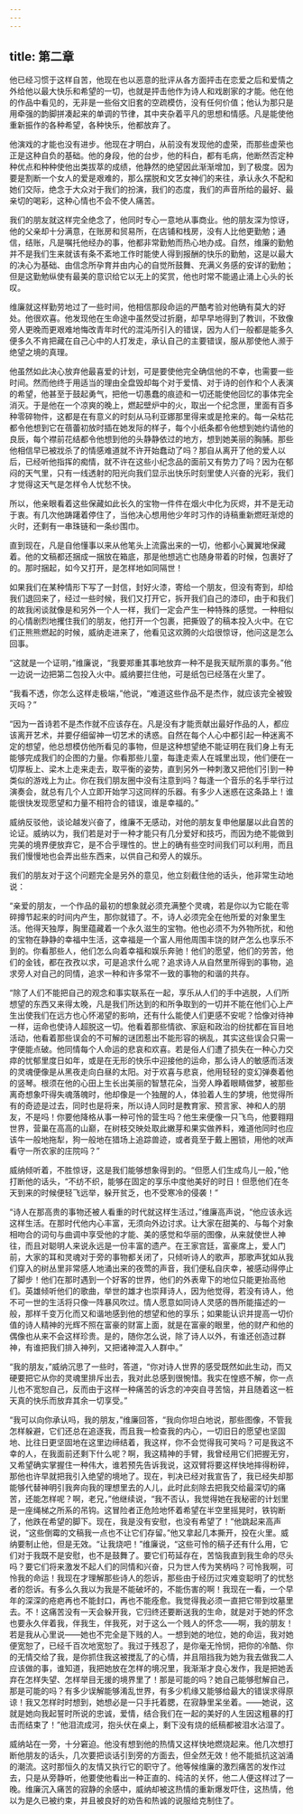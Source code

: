 ```yaml
---
---
---
```

title: 第二章
---




他已经习惯于这样自苦，他现在也以恶意的批评从各方面抨击在恋爱之后和爱情之外给他以最大快乐和希望的一切，也就是抨击他作为诗人和戏剧家的才能。他在他的作品中看见的，无非是一些俗文旧套的空疏模仿，没有任何价值；他认为那只是用牵强的韵脚拼凑起来的单调的节律，其中夹杂着平凡的思想和情感。凡是能使他重新振作的各种希望，各种快乐，他都放弃了。

他演戏的才能也没有进步。他现在才明白，从前没有发现他的虚荣，而那些虚荣也正是这种自负的基础。他的身段，他的台步，他的科白，都有毛病，他断然否定种种优点和种种使他出类拔萃的成绩，他静然的绝望因此渐渐增加，到了极度。因为要是割断一个女人的爱是艰难的，那么摆脱和文艺女神们的来往，承认永久不配和她们交际，绝念于大众对于我们的扮演，我们的态度，我们的声音所给的最好、最亲切的喝彩，这种心情也不会不使人痛苦。

我们的朋友就这样完全绝念了，他同时专心一意地从事商业。他的朋友深为惊讶，他的父亲却十分满意，在账房和贸易所，在店铺和栈房，没有人比他更勤勉；通信，结账，凡是嘱托他经办的事，他都非常勤勉而热心地办成。自然，维廉的勤勉并不是我们生来就该有条不紊地工作时能使人得到报酬的快乐的勤勉，这是以最大的决心为基础、由信念所孕育并由内心的自觉所鼓舞、充满义务感的安详的勤勉；但是这勤勉纵使有最美的意识给它以无上的奖赏，他也时常不能遏止涌上心头的长叹。

维廉就这样勤劳地过了一些时间，他相信那段命运的严酷考验对他确有莫大的好处。他很欢喜。他发现他在生命途中虽然受过折磨，却早早地得到了教训，不致像旁人更晚而更艰难地悔改青年时代的混沌所引入的错误，因为人们一般都是能多久便多久不肯把藏在自己心中的人打发走，承认自己的主要错误，服从那使他人濒于绝望之境的真理。

他虽然如此决心放弃他最喜爱的计划，可是要使他完全确信他的不幸，也需要一些时间。然而他终于用适当的理由全盘毁却每个对于爱情、对于诗的创作和个人表演的希望，他甚至于鼓起勇气，把他一切愚蠢的痕迹和一切还能使他回忆的事体完全消灭。于是他在一个凉爽的晚上，燃起壁炉中的火，取出一个纪念匣，里面有百多种零碎物件，这都是在有意义的时刻从马利亚娜那里得来或是抢来的。每一朵枯花都令他想到它在蓓蕾初放时插在她发际的样子，每个小纸条都令他想到她约请他的良辰，每个襟前花结都令他想到他的头静静依过的地方，想到她美丽的胸脯。那些他相信早已被戕杀了的情感难道就不许开始蠢动了吗？那自从离开了他的爱人以后，已经听他指挥的痴情，就不许在这些小纪念品的面前又有势力了吗？因为在郁闷的天气里，只有一线透射的阳光向我们显示出快乐时刻里使人兴奋的光彩，我们才觉得这天气是怎样令人忧愁不快。

所以，他亲眼看着这些保藏如此长久的宝物一件件在烟火中化为灰烬，并不是无动于衷。有几次他踌躇着停住了，当他决心想用他少年时习作的诗稿重新燃旺渐熄的火时，还剩有一串珠链和一条纱围巾。

直到现在，凡是自他懂事以来从他笔头上流露出来的一切，他都小心翼翼地保藏着。他的文稿都还捆成一捆放在箱底，那是他想逃亡也随身带着的时候，包裹好了的。那时捆起，如今又打开，是怎样地如同隔世！

如果我们在某种情形下写了一封信，封好火漆，寄给一个朋友，但没有寄到，却给我们退回来了，经过一些时候，我们又打开它，拆开我们自己的漆印，由于和我们的故我闲谈就像是和另外一个人一样，我们一定会产生一种特殊的感觉。一种相似的心情剧烈地攫住我们的朋友，他打开一个包裹，把撕毁了的稿本投入火中。在它们正熊熊燃起的时候，威纳走进来了，他看见这欢腾的火焰很惊讶，他问这是怎么回事。

“这就是一个证明，”维廉说，“我要郑重其事地放弃一种不是我天赋所禀的事务。”他一边说一边把第二包投入火中。威纳要拦住他，可是纸包已经落在火里了。

“我看不透，你怎么这样走极端，”他说，“难道这些作品不是杰作，就应该完全被毁灭吗？”

“因为一首诗若不是杰作就不应该存在。凡是没有才能贡献出最好作品的人，都应该离开艺术，并要仔细留神一切艺术的诱惑。自然在每个人心中都引起一种迷离不定的想望，他总想模仿他所看见的事物，但是这种想望绝不能证明在我们身上有无能够完成我们的企图的力量。你看那些儿童，每逢走索人在城里出现，他们便在一切厚板上、梁木上走来走去，取平衡的姿势，直到另外一种刺激又把他们引到一种类似的游戏上为止。你在我们朋友圈中没有注意到吗？每逢一个音乐的名手举行过演奏会，就总有几个人立即开始学习这同样的乐器。有多少人迷惑在这条路上！谁能很快发现愿望和力量不相符合的错误，谁是幸福的。”

威纳反驳他，谈论越发兴奋了，维廉不无感动，对他的朋友复申他屡屡以此自苦的论证。威纳以为，我们若是对于一种才能只有几分爱好和技巧，而因为绝不能做到完美的境界便放弃它，是不合乎理性的。世上的确有些空时间我们可以利用，而且我们慢慢地也会弄出些东西来，以供自己和旁人的娱乐。

我们的朋友对于这个问题完全是另外的意见，他立刻截住他的话头，他非常生动地说：

“亲爱的朋友，一个作品的最初的想象就必须充满整个灵魂，若是你以为它能在零碎撙节起来的时间内产生，那你就错了。不，诗人必须完全在他所爱的对象里生活。他得天独厚，胸里蕴藏着一个永久滋生的宝物。他也必须不为外物所扰，和他的宝物在静静的幸福中生活，这幸福是一个富人用他周围丰饶的财产怎么也享乐不到的。你看那些人，他们怎么向着幸福和娱乐奔驰！他们的愿望，他们的劳苦，他们的金钱，都在孜孜以求，可是追求什么呢？追求诗人从自然里所得到的事物，追求旁人对自己的同情，追求一种和许多常不一致的事物的和谐的共存。

“除了人们不能把自己的观念和事实联系在一起，享乐从人们的手中逃脱，人们所想望的东西又来得太晚，凡是我们所达到的和所争取到的一切并不能在他们心上产生出使我们在远方也心怀渴望的影响，还有什么能使人们更感不安呢？恰像对待神一样，运命也使诗人超脱这一切。他看着那些情欲、家庭和政治的纷扰都在盲目地活动，他看着那些误会的不可解的谜团惹出不能形容的祸乱，其实这些误会只需一字便能点破。他同情每个人命运的悲哀和欢喜。若是俗人们遭了损失在一种心力交瘁的忧郁里度日如年，或是在无形的快乐中迎接他的运命，那么诗人的敏感而活泼的灵魂便像是从黑夜走向白昼的太阳。对于欢喜与悲哀，他用轻轻的变幻弹奏着他的竖琴。根须在他的心田上生长出美丽的智慧花朵，当旁人睁着眼睛做梦，被那些离奇想象吓得失魂落魄时，他却像是一个独醒的人，体验着人生的梦境，他觉得所有的奇迹是过去，同时也是将来，所以诗人同时是教育家、预言家、神和人的朋友，不是吗！你要他降格从事一种可怜的营生吗？他生来便像一只飞鸟，他要翱翔世界，营巢在高高的山巅，在树枝交映处取此嫩芽和果实做养料，难道他同时也应该牛一般地拖犁，狗一般地在猎场上追踪兽迹，或者竟至于戴上圈锁，用他的吠声看守一所农家的庄院吗？”

威纳倾听着，不胜惊讶，这是我们能够想象得到的。“但愿人们生成鸟儿一般，”他打断他的话头，“不纺不织，能够在固定的享乐中度他美好的时日！但愿他们在冬天到来的时候便轻飞远举，躲开贫乏，也不受寒冷的侵袭！”

“诗人在那高贵的事物还被人看重的时代就这样生活过，”维廉高声说，“他应该永远这样生活。在那时代他内心丰富，无须向外边讨求。让大家在甜美的、与每个对象相吻合的词句与曲调中享受他的才能、美的感觉和华丽的图像，从来就使世人神往，而且对聪明人来说永远是一份丰富的遗产。在王家宫廷，富豪席上，爱人门前，大家的耳和灵魂对于旁的事物都关闭了，只倾听诗人的歌声，那歌声犹如从我们穿入的树丛里非常感人地涌出来的夜莺的声音，我们便私自庆幸，被感动得停止了脚步！他们在那时遇到一个好客的世界，他们的外表卑下的地位只能更抬高他们。英雄倾听他们的歌曲，举世的雄才也崇拜诗人，因为他觉得，若没有诗人，他不可一世的生活将只像一阵暴风吹过。情人愿意如同诗人灵感的唇所能描述的一般，那样千变万化而又和谐地感到他的想望和他的享乐；如果能认识并提高一切价值的诗人精神的光辉不照在富豪的财富上面，就是在富豪的眼里，他的财产和他的偶像也从来不会这样珍贵。是的，随你怎么说，除了诗人以外，有谁还创造过群神，有谁把我们排入神列，又把诸神混入人群中。”

“我的朋友，”威纳沉思了一些时，答道，“你对诗人世界的感受既然如此生动，而又硬要把它从你的灵魂里排斥出去，我对此总感到很惋惜。我实在惶惑不解，你一点儿也不宽恕自己，反而由于这样一种痛苦的诉念的冲突自寻苦恼，并且随着这一桩天真的快乐而放弃其余一切享受。”

“我可以向你承认吗，我的朋友，”维廉回答，“我向你坦白地说，那些图像，不管我怎样躲避，它们还总在追逐我，而且我一检查我的内心，一切旧日的愿望也坚固地、比往日更坚固地在这里边缔结着，我这样，你不会觉得我可笑吗？可是我这不幸的人，在我面前还剩下什么呢？啊，我这精神的手臂，我曾经用它们把握无穷，又希望确实掌握住一种伟大，谁若预先告诉我说，这双臂将要这样快地摔得粉碎，那他也许早就把我引入绝望的境地了。现在，判决已经对我宣告了，我已经失却那能够代替神明引我奔向我的理想里去的人儿，此时此刻除去把我交给最深切的痛苦，还能怎样呢？啊，老兄，”他继续说，“我不否认，我觉得她在我秘密的计划里是一座绳梯之所系的吊钩。这冒险者正危险地怀着希望在半空里摇晃时，铁钩断了，他跌在希望的脚下。现在，我是没有安慰，也没有希望了！”他跳起来高声说，“这些倒霉的文稿我一点也不让它们存留。”他又拿起几本撕开，投在火里。威纳要制止他，但是无效。“让我烧吧！”维廉说，“这些可怜的稿子还有什么用，它们对于我既不是安慰，也不是鼓舞了。要它们苟延存在，苦恼我直到我生命的尽头吗？要它们将来激发不起人们的同情和兴奋，只为世人传为笑柄吗？可怜我啊，可怜我的命运！我现在才理解那些诗人的怨诉，那些由于经历过灾难变聪明了的忧愁者的怨诉。有多么久我以为我是不能破坏的，不能伤害的啊！我现在一看，一个早年的深深的疮疤再也不能封口，再也不能痊愈。我觉得我必须一直把它带到坟墓里去。不！这痛苦没有一天会躲开我，它归终还要断送我的生命，就是对于她的怀念也要永久伴着我，伴我生，伴我死，对于这么一个贱人的怀念——啊，我的朋友！若是我从心里说——她也不完全是下贱的人。一想到她的地位，她的命运，我对她便宽恕了，已经千百次地宽恕了。我过于残忍了，是你毫无怜悯，把你的冷酷、你的无情交给了我，是你抓住我这被搅乱了的心情，并且阻挡我为她为我去做我二人应该做的事，谁知道，我把她放在怎样的境况里，我渐渐才良心发作，我是把她丢弃在怎样失望、怎样举目无援的境界里了！那是可能的吗？她自己能够慰解自己，那是可能的吗？有多少误解能够淆乱世界，有多少机缘又能够给最大的错误求得原谅！我又怎样时时想到，她想必是一只手托着腮，在寂静里呆坐着。——她说，这就是她向我起誓时所说的忠诚，爱情，结合我们在一起的美好的人生因这粗暴的打击而结束了！”他泪流成河，抱头伏在桌上，剩下没有烧的纸稿都被泪水沾湿了。

威纳站在一旁，十分窘迫。他没有想到他的热情又这样快地燃烧起来。他几次想打断他朋友的话头，几次要把谈话引到旁的方面去，但全然无效！他不能抵抗这汹涌的潮流。这时那恒久的友情又执行它的职守了。他等候维廉的激烈痛苦的发作过去，只是从旁静听，他要使他看出一种正直的、纯洁的关怀，他二人便这样过了一晚。维廉沉入痛苦的寂静的余感中，威纳却被这热情的重新爆发吓住，这热情，他以为是久已被约束，并且被良好的劝告和热诚的说服给克制住了。